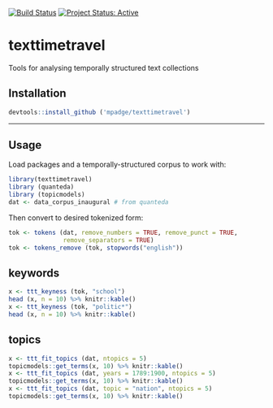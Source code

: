 [![Build Status](https://travis-ci.org/mpadge/texttimetravel.svg?branch=master)](https://travis-ci.org/mpadge/texttimetravel)
[![Project Status: Active](http://www.repostatus.org/badges/latest/active.svg)](http://www.repostatus.org/#active)

# texttimetravel

Tools for analysing temporally structured text collections

## Installation

```r
devtools::install_github ('mpadge/texttimetravel')
```

---------------

## Usage

Load packages and a temporally-structured corpus to work with:

```r
library(texttimetravel)
library (quanteda)
library (topicmodels)
dat <- data_corpus_inaugural # from quanteda
```

Then convert to desired tokenized form:
```r
tok <- tokens (dat, remove_numbers = TRUE, remove_punct = TRUE,
               remove_separators = TRUE)
tok <- tokens_remove (tok, stopwords("english"))
```


## keywords

```r
x <- ttt_keyness (tok, "school")
head (x, n = 10) %>% knitr::kable()
x <- ttt_keyness (tok, "politic*")
head (x, n = 10) %>% knitr::kable()
```

## topics

```r
x <- ttt_fit_topics (dat, ntopics = 5)
topicmodels::get_terms(x, 10) %>% knitr::kable()
x <- ttt_fit_topics (dat, years = 1789:1900, ntopics = 5)
topicmodels::get_terms(x, 10) %>% knitr::kable()
x <- ttt_fit_topics (dat, topic = "nation", ntopics = 5)
topicmodels::get_terms(x, 10) %>% knitr::kable()
```

